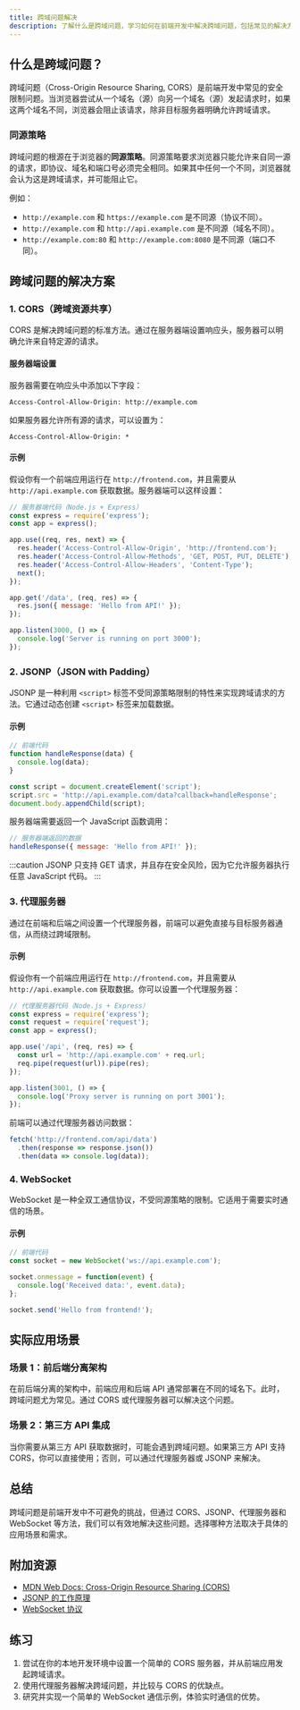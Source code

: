 ```yaml
---
title: 跨域问题解决
description: 了解什么是跨域问题，学习如何在前端开发中解决跨域问题，包括常见的解决方案和实际应用场景。
---
```


## 什么是跨域问题？

跨域问题（Cross-Origin Resource Sharing, CORS）是前端开发中常见的安全限制问题。当浏览器尝试从一个域名（源）向另一个域名（源）发起请求时，如果这两个域名不同，浏览器会阻止该请求，除非目标服务器明确允许跨域请求。

### 同源策略

跨域问题的根源在于浏览器的**同源策略**。同源策略要求浏览器只能允许来自同一源的请求，即协议、域名和端口号必须完全相同。如果其中任何一个不同，浏览器就会认为这是跨域请求，并可能阻止它。

例如：
- `http://example.com` 和 `https://example.com` 是不同源（协议不同）。
- `http://example.com` 和 `http://api.example.com` 是不同源（域名不同）。
- `http://example.com:80` 和 `http://example.com:8080` 是不同源（端口不同）。

## 跨域问题的解决方案

### 1. CORS（跨域资源共享）

CORS 是解决跨域问题的标准方法。通过在服务器端设置响应头，服务器可以明确允许来自特定源的请求。

#### 服务器端设置

服务器需要在响应头中添加以下字段：

```http
Access-Control-Allow-Origin: http://example.com
```

如果服务器允许所有源的请求，可以设置为：

```http
Access-Control-Allow-Origin: *
```

#### 示例

假设你有一个前端应用运行在 `http://frontend.com`，并且需要从 `http://api.example.com` 获取数据。服务器端可以这样设置：

```javascript
// 服务器端代码（Node.js + Express）
const express = require('express');
const app = express();

app.use((req, res, next) => {
  res.header('Access-Control-Allow-Origin', 'http://frontend.com');
  res.header('Access-Control-Allow-Methods', 'GET, POST, PUT, DELETE');
  res.header('Access-Control-Allow-Headers', 'Content-Type');
  next();
});

app.get('/data', (req, res) => {
  res.json({ message: 'Hello from API!' });
});

app.listen(3000, () => {
  console.log('Server is running on port 3000');
});
```

### 2. JSONP（JSON with Padding）

JSONP 是一种利用 `<script>` 标签不受同源策略限制的特性来实现跨域请求的方法。它通过动态创建 `<script>` 标签来加载数据。

#### 示例

```javascript
// 前端代码
function handleResponse(data) {
  console.log(data);
}

const script = document.createElement('script');
script.src = 'http://api.example.com/data?callback=handleResponse';
document.body.appendChild(script);
```

服务器端需要返回一个 JavaScript 函数调用：

```javascript
// 服务器端返回的数据
handleResponse({ message: 'Hello from API!' });
```

:::caution
JSONP 只支持 GET 请求，并且存在安全风险，因为它允许服务器执行任意 JavaScript 代码。
:::

### 3. 代理服务器

通过在前端和后端之间设置一个代理服务器，前端可以避免直接与目标服务器通信，从而绕过跨域限制。

#### 示例

假设你有一个前端应用运行在 `http://frontend.com`，并且需要从 `http://api.example.com` 获取数据。你可以设置一个代理服务器：

```javascript
// 代理服务器代码（Node.js + Express）
const express = require('express');
const request = require('request');
const app = express();

app.use('/api', (req, res) => {
  const url = 'http://api.example.com' + req.url;
  req.pipe(request(url)).pipe(res);
});

app.listen(3001, () => {
  console.log('Proxy server is running on port 3001');
});
```

前端可以通过代理服务器访问数据：

```javascript
fetch('http://frontend.com/api/data')
  .then(response => response.json())
  .then(data => console.log(data));
```

### 4. WebSocket

WebSocket 是一种全双工通信协议，不受同源策略的限制。它适用于需要实时通信的场景。

#### 示例

```javascript
// 前端代码
const socket = new WebSocket('ws://api.example.com');

socket.onmessage = function(event) {
  console.log('Received data:', event.data);
};

socket.send('Hello from frontend!');
```

## 实际应用场景

### 场景 1：前后端分离架构

在前后端分离的架构中，前端应用和后端 API 通常部署在不同的域名下。此时，跨域问题尤为常见。通过 CORS 或代理服务器可以解决这个问题。

### 场景 2：第三方 API 集成

当你需要从第三方 API 获取数据时，可能会遇到跨域问题。如果第三方 API 支持 CORS，你可以直接使用；否则，可以通过代理服务器或 JSONP 来解决。

## 总结

跨域问题是前端开发中不可避免的挑战，但通过 CORS、JSONP、代理服务器和 WebSocket 等方法，我们可以有效地解决这些问题。选择哪种方法取决于具体的应用场景和需求。

## 附加资源

- [MDN Web Docs: Cross-Origin Resource Sharing (CORS)](https://developer.mozilla.org/en-US/docs/Web/HTTP/CORS)
- [JSONP 的工作原理](https://en.wikipedia.org/wiki/JSONP)
- [WebSocket 协议](https://developer.mozilla.org/en-US/docs/Web/API/WebSocket)

## 练习

1. 尝试在你的本地开发环境中设置一个简单的 CORS 服务器，并从前端应用发起跨域请求。
2. 使用代理服务器解决跨域问题，并比较与 CORS 的优缺点。
3. 研究并实现一个简单的 WebSocket 通信示例，体验实时通信的优势。